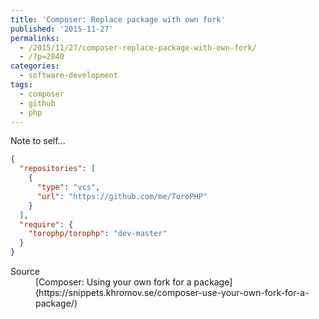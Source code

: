 ---
title: 'Composer: Replace package with own fork'
published: '2015-11-27'
permalinks:
  - /2015/11/27/composer-replace-package-with-own-fork/
  - /?p=2840
categories:
  - software-development
tags:
  - composer
  - github
  - php
---

Note to self...

```json
{
  "repositories": [
    {
      "type": "vcs",
      "url": "https://github.com/me/ToroPHP"
    }
  ],
  "require": {
    "torophp/torophp": "dev-master"
  }
}
```

<Note>
  <dl>
    <dt>Source</dt>
    <dd>
      [Composer: Using your own fork for a
      package](https://snippets.khromov.se/composer-use-your-own-fork-for-a-package/)
    </dd>
  </dl>
</Note>
